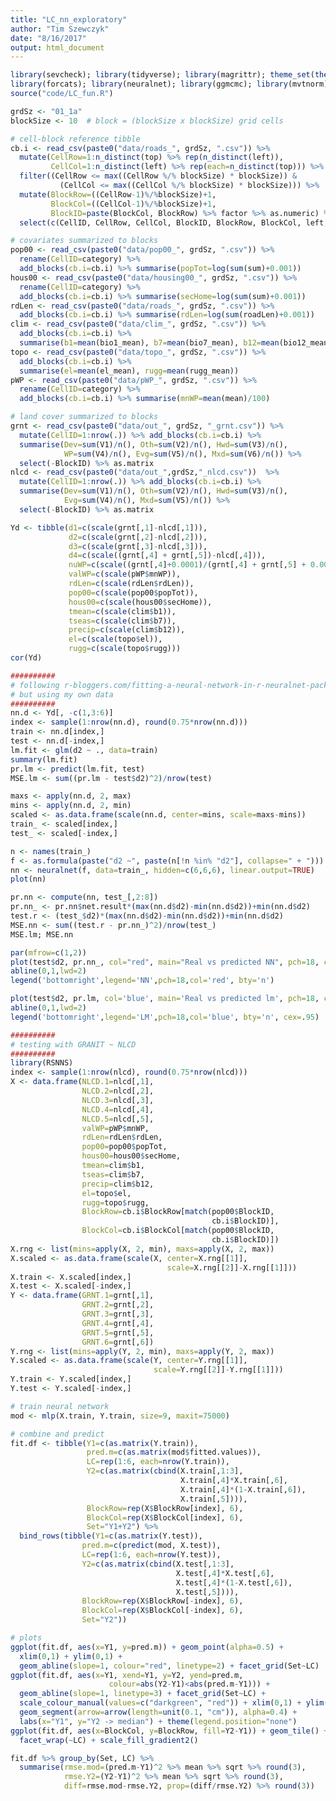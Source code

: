 ```yaml
---
title: "LC_nn_exploratory"
author: "Tim Szewczyk"
date: "8/16/2017"
output: html_document
---
```


```r
library(sevcheck); library(tidyverse); library(magrittr); theme_set(theme_bw())
library(forcats); library(neuralnet); library(ggmcmc); library(mvtnorm)
source("code/LC_fun.R")
```



```r
grdSz <- "01_1a"
blockSize <- 10  # block = (blockSize x blockSize) grid cells

# cell-block reference tibble
cb.i <- read_csv(paste0("data/roads_", grdSz, ".csv")) %>% 
  mutate(CellRow=1:n_distinct(top) %>% rep(n_distinct(left)),
         CellCol=1:n_distinct(left) %>% rep(each=n_distinct(top))) %>%
  filter((CellRow <= max((CellRow %/% blockSize) * blockSize)) &
           (CellCol <= max((CellCol %/% blockSize) * blockSize))) %>%
  mutate(BlockRow=((CellRow-1)%/%blockSize)+1, 
         BlockCol=((CellCol-1)%/%blockSize)+1,
         BlockID=paste(BlockCol, BlockRow) %>% factor %>% as.numeric) %>%
  select(c(CellID, CellRow, CellCol, BlockID, BlockRow, BlockCol, left, top))

# covariates summarized to blocks
pop00 <- read_csv(paste0("data/pop00_", grdSz, ".csv")) %>% 
  rename(CellID=category) %>% 
  add_blocks(cb.i=cb.i) %>% summarise(popTot=log(sum(sum)+0.001))
hous00 <- read_csv(paste0("data/housing00_", grdSz, ".csv")) %>% 
  rename(CellID=category) %>% 
  add_blocks(cb.i=cb.i) %>% summarise(secHome=log(sum(sum)+0.001))
rdLen <- read_csv(paste0("data/roads_", grdSz, ".csv")) %>% 
  add_blocks(cb.i=cb.i) %>% summarise(rdLen=log(sum(roadLen)+0.001)) 
clim <- read_csv(paste0("data/clim_", grdSz, ".csv")) %>% 
  add_blocks(cb.i=cb.i) %>% 
  summarise(b1=mean(bio1_mean), b7=mean(bio7_mean), b12=mean(bio12_mean))
topo <- read_csv(paste0("data/topo_", grdSz, ".csv")) %>% 
  add_blocks(cb.i=cb.i) %>% 
  summarise(el=mean(el_mean), rugg=mean(rugg_mean))
pWP <- read_csv(paste0("data/pWP_", grdSz, ".csv")) %>% 
  rename(CellID=category) %>%
  add_blocks(cb.i=cb.i) %>% summarise(mnWP=mean(mean)/100)

# land cover summarized to blocks
grnt <- read_csv(paste0("data/out_", grdSz, "_grnt.csv")) %>% 
  mutate(CellID=1:nrow(.)) %>% add_blocks(cb.i=cb.i) %>% 
  summarise(Dev=sum(V1)/n(), Oth=sum(V2)/n(), Hwd=sum(V3)/n(), 
            WP=sum(V4)/n(), Evg=sum(V5)/n(), Mxd=sum(V6)/n()) %>%
  select(-BlockID) %>% as.matrix
nlcd <- read_csv(paste0("data/out_",grdSz,"_nlcd.csv"))  %>% 
  mutate(CellID=1:nrow(.)) %>% add_blocks(cb.i=cb.i) %>% 
  summarise(Dev=sum(V1)/n(), Oth=sum(V2)/n(), Hwd=sum(V3)/n(), 
            Evg=sum(V4)/n(), Mxd=sum(V5)/n()) %>%
  select(-BlockID) %>% as.matrix
```


```r
Yd <- tibble(d1=c(scale(grnt[,1]-nlcd[,1])),
             d2=c(scale(grnt[,2]-nlcd[,2])),
             d3=c(scale(grnt[,3]-nlcd[,3])),
             d4=c(scale((grnt[,4] + grnt[,5])-nlcd[,4])),
             nuWP=c(scale((grnt[,4]+0.0001)/(grnt[,4] + grnt[,5] + 0.0001))),
             valWP=c(scale(pWP$mnWP)),
             rdLen=c(scale(rdLen$rdLen)),
             pop00=c(scale(pop00$popTot)),
             hous00=c(scale(hous00$secHome)),
             tmean=c(scale(clim$b1)),
             tseas=c(scale(clim$b7)),
             precip=c(scale(clim$b12)),
             el=c(scale(topo$el)),
             rugg=c(scale(topo$rugg)))
cor(Yd)
```



```r
##########
# following r-bloggers.com/fitting-a-neural-network-in-r-neuralnet-package
# but using my own data
##########
nn.d <- Yd[, -c(1,3:6)]
index <- sample(1:nrow(nn.d), round(0.75*nrow(nn.d)))
train <- nn.d[index,]
test <- nn.d[-index,]
lm.fit <- glm(d2 ~ ., data=train)
summary(lm.fit)
pr.lm <- predict(lm.fit, test)
MSE.lm <- sum((pr.lm - test$d2)^2)/nrow(test)

maxs <- apply(nn.d, 2, max)
mins <- apply(nn.d, 2, min)
scaled <- as.data.frame(scale(nn.d, center=mins, scale=maxs-mins))
train_ <- scaled[index,]
test_ <- scaled[-index,]

n <- names(train_)
f <- as.formula(paste("d2 ~", paste(n[!n %in% "d2"], collapse=" + ")))
nn <- neuralnet(f, data=train_, hidden=c(6,6,6), linear.output=TRUE)
plot(nn)

pr.nn <- compute(nn, test_[,2:8])
pr.nn_ <- pr.nn$net.result*(max(nn.d$d2)-min(nn.d$d2))+min(nn.d$d2)
test.r <- (test_$d2)*(max(nn.d$d2)-min(nn.d$d2))+min(nn.d$d2)
MSE.nn <- sum((test.r - pr.nn_)^2)/nrow(test_)
MSE.lm; MSE.nn

par(mfrow=c(1,2))
plot(test$d2, pr.nn_, col="red", main="Real vs predicted NN", pch=18, cex=0.7)
abline(0,1,lwd=2)
legend('bottomright',legend='NN',pch=18,col='red', bty='n')

plot(test$d2, pr.lm, col='blue', main='Real vs predicted lm', pch=18, cex=0.7)
abline(0,1,lwd=2)
legend('bottomright',legend='LM',pch=18,col='blue', bty='n', cex=.95)
```

```r
##########
# testing with GRANIT ~ NLCD
##########
library(RSNNS)
index <- sample(1:nrow(nlcd), round(0.75*nrow(nlcd)))
X <- data.frame(NLCD.1=nlcd[,1],
                NLCD.2=nlcd[,2],
                NLCD.3=nlcd[,3],
                NLCD.4=nlcd[,4],
                NLCD.5=nlcd[,5],
                valWP=pWP$mnWP,
                rdLen=rdLen$rdLen,
                pop00=pop00$popTot,
                hous00=hous00$secHome,
                tmean=clim$b1,
                tseas=clim$b7,
                precip=clim$b12,
                el=topo$el,
                rugg=topo$rugg,
                BlockRow=cb.i$BlockRow[match(pop00$BlockID,
                                             cb.i$BlockID)],
                BlockCol=cb.i$BlockCol[match(pop00$BlockID,
                                             cb.i$BlockID)])
X.rng <- list(mins=apply(X, 2, min), maxs=apply(X, 2, max))
X.scaled <- as.data.frame(scale(X, center=X.rng[[1]], 
                                   scale=X.rng[[2]]-X.rng[[1]]))
X.train <- X.scaled[index,]
X.test <- X.scaled[-index,]
Y <- data.frame(GRNT.1=grnt[,1],
                GRNT.2=grnt[,2],
                GRNT.3=grnt[,3],
                GRNT.4=grnt[,4],
                GRNT.5=grnt[,5],
                GRNT.6=grnt[,6])
Y.rng <- list(mins=apply(Y, 2, min), maxs=apply(Y, 2, max))
Y.scaled <- as.data.frame(scale(Y, center=Y.rng[[1]], 
                                scale=Y.rng[[2]]-Y.rng[[1]]))
Y.train <- Y.scaled[index,]
Y.test <- Y.scaled[-index,]

# train neural network
mod <- mlp(X.train, Y.train, size=9, maxit=75000)

# combine and predict
fit.df <- tibble(Y1=c(as.matrix(Y.train)),
                 pred.m=c(as.matrix(mod$fitted.values)),
                 LC=rep(1:6, each=nrow(Y.train)),
                 Y2=c(as.matrix(cbind(X.train[,1:3], 
                                      X.train[,4]*X.train[,6],
                                      X.train[,4]*(1-X.train[,6]),
                                      X.train[,5]))),
                 BlockRow=rep(X$BlockRow[index], 6),
                 BlockCol=rep(X$BlockCol[index], 6),
                 Set="Y1+Y2") %>% 
  bind_rows(tibble(Y1=c(as.matrix(Y.test)),
                pred.m=c(predict(mod, X.test)),
                LC=rep(1:6, each=nrow(Y.test)),
                Y2=c(as.matrix(cbind(X.test[,1:3], 
                                     X.test[,4]*X.test[,6],
                                     X.test[,4]*(1-X.test[,6]),
                                     X.test[,5]))),
                BlockRow=rep(X$BlockRow[-index], 6),
                BlockCol=rep(X$BlockCol[-index], 6),
                Set="Y2"))

# plots
ggplot(fit.df, aes(x=Y1, y=pred.m)) + geom_point(alpha=0.5) +
  xlim(0,1) + ylim(0,1) +
  geom_abline(slope=1, colour="red", linetype=2) + facet_grid(Set~LC)
ggplot(fit.df, aes(x=Y1, xend=Y1, y=Y2, yend=pred.m,
                      colour=abs(Y2-Y1)<abs(pred.m-Y1))) + 
  geom_abline(slope=1, linetype=3) + facet_grid(Set~LC) +
  scale_colour_manual(values=c("darkgreen", "red")) + xlim(0,1) + ylim(0,1) +
  geom_segment(arrow=arrow(length=unit(0.1, "cm")), alpha=0.4) + 
  labs(x="Y1", y="Y2 -> median") + theme(legend.position="none") 
ggplot(fit.df, aes(x=BlockCol, y=BlockRow, fill=Y2-Y1)) + geom_tile() +
  facet_wrap(~LC) + scale_fill_gradient2()

fit.df %>% group_by(Set, LC) %>%
  summarise(rmse.mod=(pred.m-Y1)^2 %>% mean %>% sqrt %>% round(3),
            rmse.Y2=(Y2-Y1)^2 %>% mean %>% sqrt %>% round(3),
            diff=rmse.mod-rmse.Y2, prop=(diff/rmse.Y2) %>% round(3))

```



